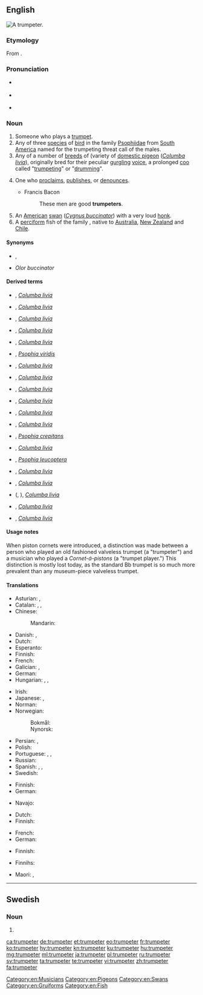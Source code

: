 ==English==
[[File:Chucho Valdés & The Afro-Cuban Messengers - 29.jpg|thumb|A trumpeter.]]
{{wikipedia|Trumpeter (bird)}}
{{wikipedia|Trumpeter (pigeon)}}

===Etymology===
From {{suffix|trumpet|er|lang=en}}.

===Pronunciation===
* {{a|GA}} {{IPA|/ˈtɹʌmpɪtɚ/|lang=en}}
* {{a|RP}} {{IPA|/ˈtɹʌmpɪtə/|lang=en}}
* {{hyphenation|trum|pet|er|lang=en}}

===Noun===
{{en-noun}}

# Someone who plays a [[trumpet]].
# Any of three [[species]] of [[bird]] in the family [[Psophiidae]] from [[South America]] named for the trumpeting threat call of the males.
# Any of a number of [[breed|breeds]] of {{w|fancy pigeon}} (variety of [[domestic pigeon]] (''[[Columba livia]]''), originally bred for their peculiar [[gurgling]] [[voice]], a prolonged [[coo]] called "[[trumpeting]]" or "[[drumming]]".
# {{lb|en|figurative}} One who [[proclaim]]s, [[publish]]es, or [[denounce]]s.
#* Francis Bacon
#*: These men are good '''trumpeters'''.
# An [[American]] [[swan]] (''[[Cygnus buccinator]]'') with a very loud [[honk]].
# A [[perciform]] fish of the family ''{{taxlink|Latridae|family|noshow=1}}'', native to [[Australia]], [[New Zealand]] and [[Chile]].

====Synonyms====
* {{sense|one who plays trumpet}} {{l|en|trumpetist}}, {{l|en|trumpet-player}}
* {{sense|Cygnus buccinator}} ''Olor buccinator'' {{qualifier|dated}}

====Derived terms====
* {{vern|Altenburg trumpeter}}, ''[[Columba livia]]''
* {{vern|Arabian trumpeter}}, ''[[Columba livia]]''
* {{vern|Bernburg trumpeter}}, ''[[Columba livia]]''
* {{vern|Bokhara trumpeter}}, ''[[Columba livia]]''
* {{vern|Czech trumpeter}}, ''[[Columba livia]]''
* {{vern|dark-winged trumpeter}}, ''[[Psophia viridis]]''
* {{vern|Dresden trumpeter}}, ''[[Columba livia]]''
* {{vern|English trumpeter}}, ''[[Columba livia]]''
* {{vern|Franconian trumpeter}}, ''[[Columba livia]]''
* {{vern|German beak-crested trumpeter}}, ''[[Columba livia]]''
* {{vern|German double-crested trumpeter}}, ''[[Columba livia]]''
* {{vern|German fork-tailed trumpeter}}, ''[[Columba livia]]''
* {{l|en|grey-winged trumpeter}}, ''[[Psophia crepitans]]''
* {{vern|Harzburg trumpeter}}, ''[[Columba livia]]''
* {{vern|pale-winged trumpeter}}, ''[[Psophia leucoptera]]''
* {{vern|Russian trumpeter}}, ''[[Columba livia]]''
* {{vern|Saxon trumpeter}}, ''[[Columba livia]]''
* {{vern|Schmölln trumpeter}} ({{vern|Schmoelln trumpeter}}, {{vern|Schmolln trumpeter}}), ''[[Columba livia]]''
* {{vern|Syrian trumpeter}}, ''[[Columba livia]]''
* {{vern|Vogtland trumpeter}}, ''[[Columba livia]]''

====Usage notes====
When piston cornets were introduced, a distinction was made between a person who played an old fashioned valveless trumpet (a "trumpeter") and a musician who played a ''Cornet-á-pistons'' (a "trumpet player.") This distinction is mostly lost today, as the standard Bb trumpet is so much more prevalent than any museum-piece valveless trumpet.

====Translations====
{{trans-top|person who plays the trumpet}}
* Asturian: {{t|ast|trompetista|m|f}}, {{t|ast|trompeteru|m}}
* Catalan: {{t+|ca|trompetista|m|f}}, {{t|ca|trompeter|m}}, {{t+|ca|trompeta|m|f}}
* Chinese:
*: Mandarin: {{t+|cmn|喇叭手|tr=lǎbāshǒu|sc=Hani}}
* Danish: {{t|da|trompetist|c}}, {{t|da|trompeter|c}}
* Dutch: {{t+|nl|trompettist|m}}
* Esperanto: {{t|eo|trumpetisto}}
* Finnish: {{t+|fi|trumpetisti}}
* French: {{t+|fr|trompettiste|m|f}}
* Galician: {{t+|gl|trompetista|m|f}}, {{t+|gl|trompeta|m}}
* German: {{t+|de|Trompeter|m}}
* Hungarian: {{t+|hu|trombitás}}, {{t+|hu|kürtös}}, {{t|hu|trombitajátékos}}
{{trans-mid}}
* Irish: {{t|ga|trumpadóir|m}}
* Japanese: {{t|ja|トランペッター|tr=toranpettā|sc=Jpan}}, {{t|ja|喇叭手|tr=らっぱしゅ, rappashu|sc=Jpan}}
* Norman: {{t|nrf|trompetteux|m}}
* Norwegian:
*: Bokmål: {{t|nb|trompetist|m}}
*: Nynorsk: {{t|nn|trompetist|m}}
* Persian: {{t+|fa|شیپورچی|tr=šeypurči|sc=fa-Arab}}, {{t|fa|شیپورزن|tr=šeypurzan|sc=fa-Arab}}
* Polish: {{t+|pl|trębacz|m}}
* Portuguese: {{t+|pt|trompetista|m|f}}, {{t+|pt|trombeteiro|m}}, {{t+|pt|trombeta|m}}
* Russian: {{t+|ru|труба́ч|m}}
* Spanish: {{t|es|trompetista|m|f}}, {{t+|es|trompetero|m}}, {{t+|es|trompeta|m}}
* Swedish: {{t+|sv|trumpetare|c}}
{{trans-bottom}}

{{trans-top|bird of the family Psophiidae}}
* Finnish: {{t+|fi|kyssäkurki}}
* German: {{t+|de|Trompetervogel|m}}
{{trans-mid}}
* Navajo: {{t|nv|tsiiyázhí}}
{{trans-bottom}}

{{trans-top|trumpeter pigeon}}
* Dutch: {{t|nl|trommelduif|m|f}}
* Finnish: {{t|fi|rumpalikyyhkynen}}
{{trans-mid}}
* French: {{t|fr|pigeon tambour|m}}
* German: {{t|de|Trommeltaube|f}}
{{trans-bottom}}

{{trans-top|figurative: one who proclaims, publishes, or denounces}}
{{trans-mid}}
{{trans-bottom}}

{{trans-top|''Cygnus buccinator''}}
* Finnish: {{t+|fi|trumpettijoutsen}}
{{trans-mid}}
{{trans-bottom}}

{{trans-top|fish of the family Latridae}}
* Finnihs: {{t|fi|trumpettiahven}}
{{trans-mid}}
* Maori: {{t|mi|kohikohi}}, {{t|mi|pōrae}}
{{trans-bottom}}

[[Category:en:Musicians]]
[[Category:en:Pigeons]]
[[Category:en:Swans]]
[[Category:en:Gruiforms]]
[[Category:en:Fish]]

----

==Swedish==

===Noun===
{{head|sv|noun form}}

# {{sv-noun-form-indef-pl|trumpet}}

[[ca:trumpeter]]
[[de:trumpeter]]
[[et:trumpeter]]
[[eo:trumpeter]]
[[fr:trumpeter]]
[[ko:trumpeter]]
[[hy:trumpeter]]
[[kn:trumpeter]]
[[ku:trumpeter]]
[[hu:trumpeter]]
[[mg:trumpeter]]
[[ml:trumpeter]]
[[ja:trumpeter]]
[[pl:trumpeter]]
[[ru:trumpeter]]
[[sv:trumpeter]]
[[ta:trumpeter]]
[[te:trumpeter]]
[[vi:trumpeter]]
[[zh:trumpeter]]
[[fa:trumpeter]]
